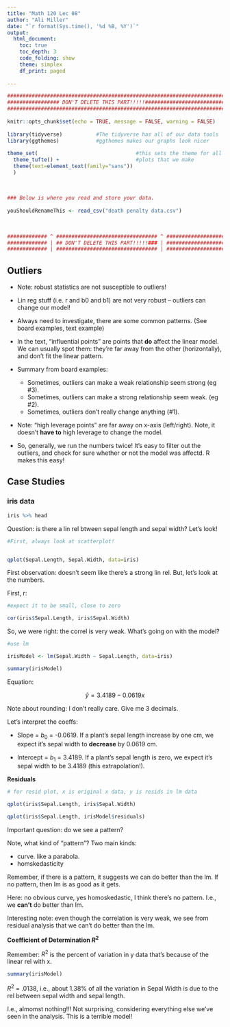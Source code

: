 ```yaml
---
title: "Math 120 Lec 08"
author: "Ali Miller"
date: "`r format(Sys.time(), '%d %B, %Y')`"
output: 
  html_document:
    toc: true
    toc_depth: 3
    code_folding: show
    theme: simplex
    df_print: paged
  
---
```


```r
###########################################################################
################# DON'T DELETE THIS PART!!!!!##############################
###########################################################################
                                                                          #
knitr::opts_chunk$set(echo = TRUE, message = FALSE, warning = FALSE)      #
                                                                          #
library(tidyverse)           #The tidyverse has all of our data tools     #
library(ggthemes)            #ggthemes makes our graphs look nicer        #
                                                                          # 
theme_set(                                #this sets the theme for all    #
  theme_tufte() +                         #plots that we make             #
  theme(text=element_text(family="sans"))                                 #
  )                                                                       #
                                                                          #
                                                                          #
                                                                          #
### Below is where you read and store your data.                          #
                                                                          #
youShouldRenameThis <- read_csv("death penalty data.csv")
                                                                          #
                                                                          #
                                                                          #
############# ^ ################################# ^ #######################
############# | ## DON'T DELETE THIS PART!!!!!### | #######################
############# | ################################# | #######################
```



## Outliers

- Note:  robust statistics are not susceptible to outliers!

- Lin reg stuff (i.e. r and b0 and b1) are not very robust -- outliers can change our model!

- Always need to investigate, there are some common patterns.  (See board examples, text example)

- In the text, "influential points" are points that **do** affect the linear model.  We can usually spot them:  they're far away from the other (horizontally), and don't fit the linear pattern.

- Summary from board examples:

  - Sometimes, outliers can make a weak relationship seem strong (eg #3).
  - Sometimes, outliers can make a strong relationship seem weak. (eg #2).
  - Sometimes, outliers don't really change anything (#1).

- Note:  "high leverage points" are far away on x-axis (left/right).  Note, it doesn't **have to** high leverage to change the model.

- So, generally, we run the numbers twice!  It's easy to filter out the outliers, and check for sure whether or not the model was affectd.  R makes this easy!


## Case Studies

### iris data

```r

iris %>% head

```


Question: is there a lin rel btween sepal length and sepal width?  Let's look!

```r

#First, always look at scatterplot!


qplot(Sepal.Length, Sepal.Width, data=iris)
```

First observation:  doesn't seem like there's a strong lin rel.  But, let's look at the numbers.

First, r:

```r

#expect it to be small, close to zero

cor(iris$Sepal.Length, iris$Sepal.Width)

```

So, we were right:  the correl is very weak.  What's going on with the model?


```r
#use lm

irisModel <- lm(Sepal.Width ~ Sepal.Length, data=iris)

summary(irisModel)

```

Equation:

$$\hat{y} =3.4189-0.0619x $$


Note about rounding:  I don't really care.  Give me 3 decimals.


Let's interpret the coeffs:

- Slope = $b_0$ = -0.0619.  If a plant's sepal length increase by one cm, we expect it's sepal width to **decrease** by 0.0619 cm.

- Intercept = $b_1$ = 3.4189.  If a plant's sepal length is zero, we expect it's sepal width to be 3.4189 (this extrapolation!).

**Residuals**

```r

# for resid plot, x is original x data, y is resids in lm data

qplot(iris$Sepal.Length, iris$Sepal.Width)

qplot(iris$Sepal.Length, irisModel$residuals)

```

Important question:  do we see a pattern?  

Note, what kind of "pattern"?  Two main kinds:

- curve.  like a parabola.
- homskedasticity

Remember, if there is a pattern, it suggests we can do better than the lm.
If no pattern, then lm is as good as it gets.

Here:  no obvious curve, yes homoskedastic, I think there's no pattern.  I.e., we **can't** do better than lm.

Interesting note: even though the correlation is very weak, we see from residual analysis that we can't do better than the lm.

**Coefficient of Determination $R^2$**

Remember:  $R^2$ is the percent of variation in y data that's because of the linear rel with x.

```r
summary(irisModel)
```

$R^2$ = .0138, i.e., about 1.38% of all the variation in Sepal Width is due to the rel between sepal width and sepal length.

I.e., almomst nothing!!!  Not surprising, considering everything else we've seen in the analysis.  This is a terrible model!
